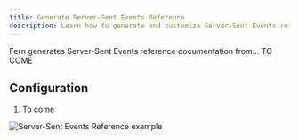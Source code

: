 ```yaml
---
title: Generate Server-Sent Events Reference
description: Learn how to generate and customize Server-Sent Events reference documentation
---
```


Fern generates Server-Sent Events reference documentation from... TO COME

## Configuration

1. To come

<Frame caption="Example of Fern rendering Server-Sent Events Reference documentation">
    <img src="cohere-sse.png" alt="Server-Sent Events Reference example" />
</Frame>
